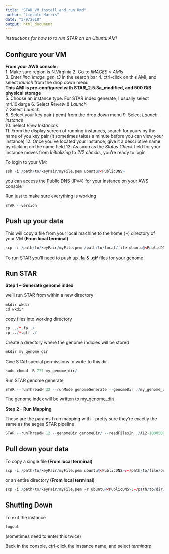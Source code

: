 ```yaml
---
title: "STAR_VM_install_and_run.Rmd"
author: "Lincoln Harris"
date: "3/9/2018"
output: html_document
---
```


*Instructions for how to to run STAR on an Ubuntu AMI*   

## Configure your VM

**From your AWS console:**                 
   1. Make sure region is N.Virginia 
    2. Go to *IMAGES* > *AMIs*        
    3. Enter *linc_image_gen_t3* in the search bar
    4. ctrl-click on this AMI, and select *launch* from the drop down menu      
        **This AMI is pre-configured with STAR_2.5.3a_modified, and 500 GiB physical storage**     
    5. Choose an instance type. For STAR index generate, I usually select m4.10xlarge
    6. Select *Review & Launch*            
    7. Select *Launch*          
    8. Select your key pair (.pem) from the drop down menu
    9. Select *Launch instance*         
    10. Select *View Instances*         
    11. From the display screen of running instances, search for yours by the name of you key pair (it sometimes takes a minute before you can view your instance)
    12. Once you've located your instance, give it a descriptive name by clicking on the name field
    13. As soon as the *Status Check* field for your instance moves from *Initializing* to *2/2 checks*, you're ready to login
  
  
To login to your VM: 
```r
ssh -i /path/to/keyPair/myFile.pem ubuntu@<PublicDNS>
```
you can access the Public DNS (IPv4) for your instance on your AWS console

Run just to make sure everything is working
```r
STAR --version
```

## Push up your data

This will copy a file from your local machine to the home (~) directory of your VM **(From local terminal)**                     
```r
scp -i /path/to/keyPair/myFile.pem /path/to/local/file ubuntu@<PublicDNS>:~ 
```

To run STAR you'll need to push up **.fa** & **.gtf** files for your genome

## Run STAR

**Step 1 -- Generate genome index**         

we'll run STAR from within a new directory 
```r
mkdir wkdir
cd wkdir
```

copy files into working directory
```r
cp ../*.fa ./
cp ../*.gtf ./
```
   
Create a directory where the genome indicies will be stored
```r
mkdir my_genome_dir
```
 
Give STAR special permissions to write to this dir
```r
sudo chmod -R 777 my_genome_dir/
```

Run STAR genome generate  
```r
STAR --runThreadN 32 --runMode genomeGenerate --genomeDir ./my_genome_dir/ --genomeFastaFiles ./*.fa --sjdbGTFfile ./*.gtf --sjdbOverhang 75
```

The genome index will be written to my_genome_dir/

**Step 2 -- Run Mapping**           

These are the params I run mapping with -- pretty sure they're exactly the same as the aegea STAR pipeline
```r
STAR --runThreadN 12 --genomeDir genomeDir/ --readFilesIn ./A12-1000500501/A12-1000500501_R1.fasta ./A12-1000500501/A12-1000500501_R2.fasta --twopassMode Basic --outSJfilterCountTotalMin 1 1 1 1 --outSJfilterCountUniqueMin 1 1 1 1 --outFilterMultimapNmax 20 --alignSJoverhangMin 8 --alignSJDBoverhangMin 1 --outFilterMismatchNmax 999 --outFilterMismatchNoverLmax 0.04 --alignIntronMin 20 --alignIntronMax 1000000 --alignMatesGapMax 1000000 --outSAMstrandField intronMotif
```

## Pull down your data

To copy a single file **(From local terminal)**                       
```r
scp -i /path/to/keyPair/myFile.pem ubuntu@<PublicDNS>:~/path/to/file/on/VM /destination/on/local
```

or an entire directory **(From local terminal)**         
```r
scp -i /path/to/keyPair/myFile.pem -r ubuntu@<PublicDNS>:~/path/to/dir/on/VM /destination/on/local
```

## Shutting Down

To exit the instance
```r
logout
```
(sometimes need to enter this twice)

Back in the console, ctrl-click the instance name, and select *terminate*     

